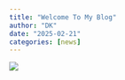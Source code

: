 ```yaml
---
title: "Welcome To My Blog"
author: "DK"
date: "2025-02-21"
categories: [news]
---
```


![](images/20250301_130750.jpg)
